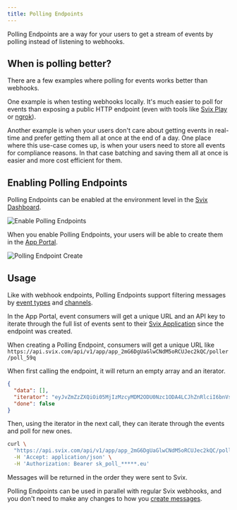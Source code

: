 ```yaml
---
title: Polling Endpoints
---
```


Polling Endpoints are a way for your users to get a stream of events by polling instead of listening to webhooks.

## When is polling better?

There are a few examples where polling for events works better than webhooks.

One example is when testing webhooks locally. It's much easier to poll for events than exposing a public HTTP endpoint (even with tools like [Svix Play](/play) or [ngrok](/integrations/ngrok)).

Another example is when your users don't care about getting events in real-time and prefer getting them all at once at the end of a day. One place where this use-case comes up, is when your users need to store all events for compliance reasons. In that case batching and saving them all at once is easier and more cost efficient for them.

## Enabling Polling Endpoints

Polling Endpoints can be enabled at the environment level in the [Svix Dashboard](https://dashboard.svix.com/settings/organization/general-settings). 

![Enable Polling Endpoints](./img/polling-endpoint-setting.png)


When you enable Polling Endpoints, your users will be able to create them in the [App Portal](/app-portal).


![Polling Endpoint Create](./img/polling-endpoint-create.png)

## Usage
Like with webhook endpoints, Polling Endpoints support filtering messages by [event types](/event-types) and [channels](/channels).

In the App Portal, event consumers will get a unique URL and an API key to iterate through the full list of events sent to their [Svix Application](/overview#consumer-applications) since the endpoint was created.

When creating a Polling Endpoint, consumers will get a unique URL like `https://api.svix.com/api/v1/app/app_2mG6DgUaGlwCNdM5oRCUJec2kQC/poller/poll_59q`

When first calling the endpoint, it will return an empty array and an iterator.

```json
{
  "data": [],
  "iterator": "eyJvZmZzZXQiOi05MjIzMzcyMDM2ODU0Nzc1ODA4LCJhZnRlciI6bnVsbH0",
  "done": false
}
```

Then, using the iterator in the next call, they can iterate through the events and poll for new ones.

```bash
curl \
  "https://api.svix.com/api/v1/app/app_2mG6DgUaGlwCNdM5oRCUJec2kQC/poller/poll_59q?iterator=eyJv..." \
  -H 'Accept: application/json' \
  -H 'Authorization: Bearer sk_poll_*****.eu'
```

Messages will be returned in the order they were sent to Svix.

Polling Endpoints can be used in parallel with regular Svix webhooks, and you don't need to make any changes to how you [create messages](/quickstart#send-a-message).


